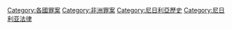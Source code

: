 [[Category:各國罪案|Category:各國罪案]]
[[Category:非洲罪案|Category:非洲罪案]]
[[Category:尼日利亞歷史|Category:尼日利亞歷史]]
[[Category:尼日利亚法律|Category:尼日利亚法律]]